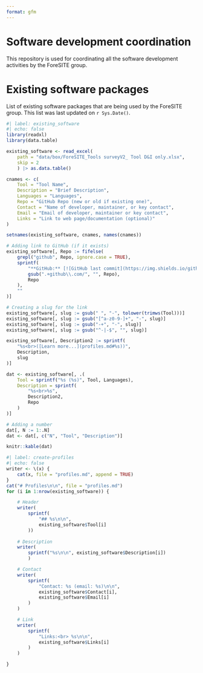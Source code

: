```yaml
---
format: gfm
---
```



# Software development coordination

This repository is used for coordinating all the software development activities by the ForeSITE group.

# Existing software packages

List of existing software packages that are being used by the ForeSITE group. This list was last updated on `r Sys.Date()`.

```r
#| label: existing_software
#| echo: false
library(readxl)
library(data.table)

existing_software <- read_excel(
    path = "data/box/ForeSITE_Tools surveyV2_ Tool D&I only.xlsx",
    skip = 2
    ) |> as.data.table()

cnames <- c(
    Tool = "Tool Name",
    Description = "Brief Description",
    Languages = "Languages",
    Repo = "GitHub Repo (new or old if existing one)",
    Contact = "Name of developer, maintainer, or key contact",
    Email = "Email of developer, maintainer or key contact",
    Links = "Link to web page/documentation (optional)"
)

setnames(existing_software, cnames, names(cnames))

# Adding link to GitHub (if it exists)
existing_software[, Repo := fifelse(
    grepl("github", Repo, ignore.case = TRUE),
    sprintf(
        "**GitHub:** [![GitHub last commit](https://img.shields.io/github/last-commit/%s)](%s)",
        gsub(".+github\\.com/", "", Repo),
        Repo
    ),
    ""
)]

# Creating a slug for the link
existing_software[, slug := gsub(" ", "-", tolower(trimws(Tool)))]
existing_software[, slug := gsub("[^a-z0-9-]+", "-", slug)]
existing_software[, slug := gsub("-+", "-", slug)]
existing_software[, slug := gsub("^-|-$", "", slug)]

existing_software[, Description2 := sprintf(
    "%s<br>([Learn more...](profiles.md#%s))",
    Description,
    slug
)]

dat <- existing_software[, .(
    Tool = sprintf("%s (%s)", Tool, Languages),
    Description = sprintf(
        "%s<br>%s",
        Description2,
        Repo
    )
)]

# Adding a number
dat[, N := 1:.N]
dat <- dat[, c("N", "Tool", "Description")]

knitr::kable(dat)
```

```r
#| label: create-profiles
#| echo: false
writer <- \(x) {
    cat(x, file = "profiles.md", append = TRUE)
}
cat("# Profiles\n\n", file = "profiles.md")
for (i in 1:nrow(existing_software)) {

    # Header
    writer(
        sprintf(
            "## %s\n\n",
            existing_software$Tool[i]
        ))
    
    # Description
    writer(
        sprintf("%s\n\n", existing_software$Description[i])
        )

    # Contact
    writer(
        sprintf(
            "Contact: %s (email: %s)\n\n",
            existing_software$Contact[i],
            existing_software$Email[i]
        )
    )

    # Link
    writer(
        sprintf(
            "Links:<br> %s\n\n",
            existing_software$Links[i]
        )
    )

}
```